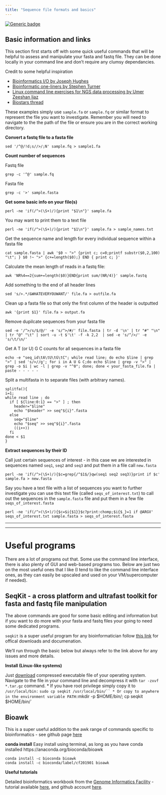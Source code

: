 ```yaml
---
title: "Sequence file formats and basics"
---
```


[![Generic badge](https://img.shields.io/badge/Siobhon Egan-August 2019-<COLOR>.svg)](https://shields.io/)


## Basic information and links
This section first starts off with some quick useful commands that will be helpful to assess and manipulate your fasta and fastq file. They can be done locally in your command line and don't require any clumsy dependancies.

Credit to some helpful inspiration

* [Bioinformatics I/O by Joseph Hughes](http://bioinformatics.cvr.ac.uk/blog/short-command-lines-for-manipulation-fastq-and-fasta-sequence-files/)
* [Bioinformatic one-liners by Stephen Turner](https://github.com/stephenturner/oneliners#basic-awk--sed)
* [Linux command line exercises for NGS data processing by Umer Zeeshan Ijaz](http://userweb.eng.gla.ac.uk/umer.ijaz/bioinformatics/linux.html)
* [Biostars thread](https://www.biostars.org/p/17680/)


These examples simply use `sample.fa` or `sample.fq` or similar format to represent the file you want to investigate. Remember you will need to navigate to the the path of the file or ensure you are in the correct working directory.

**Convert a fastq file to a fasta file**

```console
sed '/^@/!d;s//>/;N' sample.fq > sample1.fa
```

**Count number of sequences**

Fastq file
```console
grep -c '^@' sample.fq
```

 Fasta file
```console
grep -c '>' sample.fasta
```

**Get some basic info on your file(s)**
```console
perl -ne 'if(/^>(\S+)/){print "$1\n"}' sample.fa
```

You may want to print them to a text file
```console
perl -ne 'if(/^>(\S+)/){print "$1\n"}' sample.fa > sample_names.txt
```

Get the sequence name and length for every individual sequence within a fasta file
```console
cat sample.fasta | awk '$0 ~ ">" {print c; c=0;printf substr($0,2,100) "\t"; } $0 !~ ">" {c+=length($0);} END { print c; }'
```

Calculate the mean length of reads in a fastq file:
```console
awk 'NR%4==2{sum+=length($0)}END{print sum/(NR/4)}' sample.fastq
```

Add something to the end of all header lines
```console
sed 's/>.*/&WHATEVERYOUWANT/' file.fa > outfile.fa
```

Clean up a fasta file so that only the first column of the header is outputted
```console
awk '{print $1}' file.fa > output.fa
```

Remove dupilcate sequences from your fasta file
```console
sed -e '/^>/s/$/@/' -e 's/^>/#/' file.fasta | tr -d '\n' | tr "#" "\n" | tr "@" "\t" | sort -u -t $'\t' -f -k 2,2  | sed -e 's/^/>/' -e 's/\t/\n/'
```

Get A T (or U) G C counts for all sequences in a fasta file
```console
echo -e "seq_id\tA\tU\tG\tC"; while read line; do echo $line | grep ">" | sed 's/>//g'; for i in A U G C;do echo $line | grep -v ">" | grep -o $i | wc -l | grep -v "^0"; done; done < your_fasta_file.fa | paste - - - - -
```

Split a multifasta in to separate files (with arbitrary names).
```console
splitfa(){
i=1;
while read line ; do
  if [ ${line:0:1} == ">" ] ; then
    header="$line"
    echo "$header" >> seq"${i}".fasta
  else
    seq="$line"
    echo "$seq" >> seq"${i}".fasta
    ((i++))
  fi
done < $1
}
```

**Extract sequences by their ID**

Call just certain sequences of interest - in this case we are interested in sequences named `seq1`, `seq2` and `seq3` and put them in a file call `new.fasta`
```console
perl -ne 'if(/^>(\S+)/){$c=grep{/^$1$/}qw(seq1 seq2 seq3)}print if $c' sample.fa > new.fasta
```
Say you have a text file with a list of sequences you want to further investigate you can use this text file (called `seqs_of_interest.txt`) to call out the sequences in the `sample.fasta` file and put them in a few file `seqs_of_interest.fasta`

```console
perl -ne 'if(/^>(\S+)/){$c=$i{$1}}$c?print:chomp;$i{$_}=1 if @ARGV' seqs_of_interest.txt sample.fasta > seqs_of_interest.fasta
```
***
***
# Useful programs

There are a lot of programs out that. Some use the command line interface, there is also plenty of GUI and web-based programs too.
Below are just two on the most useful ones that I like (I tend to like the command line interface ones, as they can easily be upscaled and used on your VM/supercomputer if needed).

## SeqKit - a cross platform and ultrafast toolkit for fasta and fastq file manipulation

The above commands are good for some basic editing and information but if you want to do more with your fasta and fastq files your going to need some dedicated programs.

`seqkit` is a super useful program for any bioinformatician follow [this link](https://github.com/shenwei356/seqkit) for offical downloads and documenation.

We'll run through the basic below but always refer to the link above for any issues and more details.

**Install (Linux-like systems)**

Just [download](https://github.com/shenwei356/seqkit/releases) compressed executable file of your operating system. Navigate to the file in your command line and decompress it with `tar -zxvf *.tar.gz` command.
* If you have root privilege simply copy it to `/usr/local/bin:`
    `sudo cp seqkit /usr/local/bin/``
* Or copy to anywhere in the environment variable PATH:
    `mkdir -p $HOME/bin/; cp seqkit $HOME/bin/`
    
## Bioawk

This is a super useful addition to the awk range of commands specific to bioinformatics - see github page [here](https://github.com/lh3/bioawk)

**conda install**
Easy install using terminal, as long as you have conda installed https://anaconda.org/bioconda/bioawk

```console
conda install -c bioconda bioawk
conda install -c bioconda/label/cf201901 bioawk
```

**Useful tutorials**

Detailed bioinformatics workbook from the [Genome Informatics Facility](https://gif.biotech.iastate.edu/) - tutorial available [here](https://isugenomics.github.io/bioinformatics-workbook/Appendix/bioawk-basics.html), and github account [here](https://github.com/ISUgenomics/bioinformatics-workbook).
